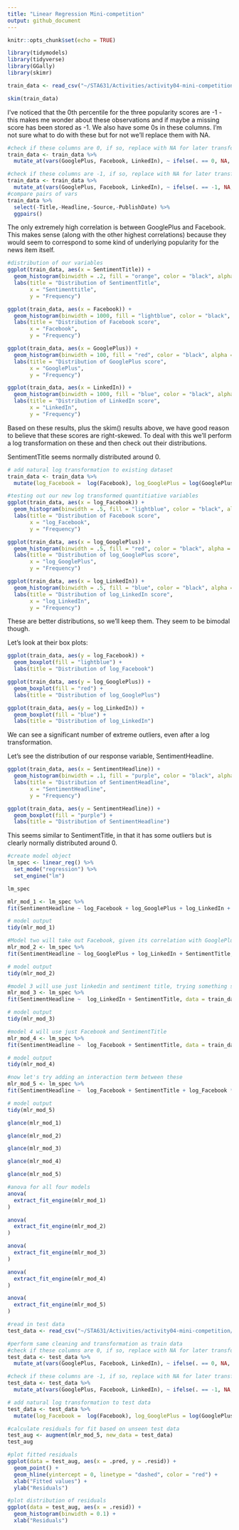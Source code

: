 ```yaml
---
title: "Linear Regression Mini-competition"
output: github_document
---
```


```r
knitr::opts_chunk$set(echo = TRUE)
```

```r
library(tidymodels)
library(tidyverse)
library(GGally)
library(skimr)

```

```r
train_data <- read_csv("~/STA631/Activities/activity04-mini-competition/competition-files/data/comp_train_data.csv")
```

```r
skim(train_data)
```


I've noticed that the 0th percentile for the three popularity scores are -1 - this makes me wonder about these observations and if maybe a missing score has been stored as -1. We also have some 0s in these columns. I'm not sure what to do with these but for not we'll replace them with NA. 
```r
#check if these columns are 0, if so, replace with NA for later transformation
train_data <- train_data %>%
  mutate_at(vars(GooglePlus, Facebook, LinkedIn), ~ ifelse(. == 0, NA, .))

#check if these columns are -1, if so, replace with NA for later transformation
train_data <- train_data %>%
  mutate_at(vars(GooglePlus, Facebook, LinkedIn), ~ ifelse(. == -1, NA, .))
#compare pairs of vars
train_data %>%
  select(-Title,-Headline,-Source,-PublishDate) %>%
  ggpairs()
```





The only extremely high correlation is between GooglePlus and Facebook. This makes sense (along with the other highest correlations) because they would seem to correspond to some kind of underlying popularity for the news item itself. 

```r
#distribution of our variables
ggplot(train_data, aes(x = SentimentTitle)) +
  geom_histogram(binwidth = .2, fill = "orange", color = "black", alpha = 0.7) +
  labs(title = "Distribution of SentimentTitle",
       x = "Sentimenttitle",
       y = "Frequency")

ggplot(train_data, aes(x = Facebook)) +
  geom_histogram(binwidth = 1000, fill = "lightblue", color = "black", alpha = 0.7) +
  labs(title = "Distribution of Facebook score",
       x = "Facebook",
       y = "Frequency")

ggplot(train_data, aes(x = GooglePlus)) +
  geom_histogram(binwidth = 100, fill = "red", color = "black", alpha = 0.7) +
  labs(title = "Distribution of GooglePlus score",
       x = "GooglePlus",
       y = "Frequency")

ggplot(train_data, aes(x = LinkedIn)) +
  geom_histogram(binwidth = 1000, fill = "blue", color = "black", alpha = 0.7) +
  labs(title = "Distribution of LinkedIn score",
       x = "LinkedIn",
       y = "Frequency")
```

Based on these results, plus the skim() results above, we have good reason to believe that these scores are right-skewed. To deal with this we'll perform a log transformation on these and then check out their distributions.

SentimentTitle seems normally distributed around 0. 

```r
# add natural log transformation to existing dataset
train_data <- train_data %>%
  mutate(log_Facebook =  log(Facebook), log_GooglePlus = log(GooglePlus), log_LinkedIn = log(LinkedIn))
```


```r
#testing out our new log transformed quantitiative variables
ggplot(train_data, aes(x = log_Facebook)) +
  geom_histogram(binwidth = .5, fill = "lightblue", color = "black", alpha = 0.7) +
  labs(title = "Distribution of Facebook score",
       x = "log_Facebook",
       y = "Frequency")

ggplot(train_data, aes(x = log_GooglePlus)) +
  geom_histogram(binwidth = .5, fill = "red", color = "black", alpha = 0.7) +
  labs(title = "Distribution of log_GooglePlus score",
       x = "log_GooglePlus",
       y = "Frequency")

ggplot(train_data, aes(x = log_LinkedIn)) +
  geom_histogram(binwidth = .5, fill = "blue", color = "black", alpha = 0.7) +
  labs(title = "Distribution of log_LinkedIn score",
       x = "log_LinkedIn",
       y = "Frequency")
```


These are better distributions, so we'll keep them. They seem to be bimodal though.

Let's look at their box plots:

```r
ggplot(train_data, aes(y = log_Facebook)) +
  geom_boxplot(fill = "lightblue") +
  labs(title = "Distribution of log_Facebook")

ggplot(train_data, aes(y = log_GooglePlus)) +
  geom_boxplot(fill = "red") +
  labs(title = "Distribution of log_GooglePlus")

ggplot(train_data, aes(y = log_LinkedIn)) +
  geom_boxplot(fill = "blue") +
  labs(title = "Distribution of log_LinkedIn")
```
We can see a significant number of extreme outliers, even after a log transformation. 

Let's see the distribution of our response variable, SentimentHeadline.

```r
ggplot(train_data, aes(x = SentimentHeadline)) +
  geom_histogram(binwidth = .1, fill = "purple", color = "black", alpha = 0.7) +
  labs(title = "Distribution of SentimentHeadline",
       x = "SentimentHeadline",
       y = "Frequency")

ggplot(train_data, aes(y = SentimentHeadline)) +
  geom_boxplot(fill = "purple") +
  labs(title = "Distribution of SentimentHeadline")
```
This seems similar to SentimentTitle, in that it has some outliers but is clearly normally distributed around 0. 

```r
#create model object
lm_spec <- linear_reg() %>%
  set_mode("regression") %>%
  set_engine("lm")

lm_spec

```

```r
mlr_mod_1 <- lm_spec %>% 
fit(SentimentHeadline ~ log_Facebook + log_GooglePlus + log_LinkedIn + SentimentTitle, data = train_data)

# model output
tidy(mlr_mod_1)

#Model two will take out Facebook, given its correlation with GooglePlus
mlr_mod_2 <- lm_spec %>% 
fit(SentimentHeadline ~ log_GooglePlus + log_LinkedIn + SentimentTitle, data = train_data)

# model output
tidy(mlr_mod_2)

#model 3 will use just linkedin and sentiment title, trying something simpler
mlr_mod_3 <- lm_spec %>% 
fit(SentimentHeadline ~  log_LinkedIn + SentimentTitle, data = train_data)

# model output
tidy(mlr_mod_3)

#model 4 will use just Facebook and SentimentTitle
mlr_mod_4 <- lm_spec %>% 
fit(SentimentHeadline ~  log_Facebook + SentimentTitle, data = train_data)

# model output
tidy(mlr_mod_4)

#now let's try adding an interaction term between these
mlr_mod_5 <- lm_spec %>% 
fit(SentimentHeadline ~  log_Facebook + SentimentTitle + log_Facebook * SentimentTitle, data = train_data)

# model output
tidy(mlr_mod_5)
```


```r
glance(mlr_mod_1)

glance(mlr_mod_2)

glance(mlr_mod_3)

glance(mlr_mod_4)

glance(mlr_mod_5)

#anova for all four models
anova(
  extract_fit_engine(mlr_mod_1)
)

anova(
  extract_fit_engine(mlr_mod_2)
)

anova(
  extract_fit_engine(mlr_mod_3)
)

anova(
  extract_fit_engine(mlr_mod_4)
)

anova(
  extract_fit_engine(mlr_mod_5)
)

```

```r
#read in test data
test_data <- read_csv("~/STA631/Activities/activity04-mini-competition/competition-files/data/comp_test_data.csv")

#perform same cleaning and transformation as train data
#check if these columns are 0, if so, replace with NA for later transformation
test_data <- test_data %>%
  mutate_at(vars(GooglePlus, Facebook, LinkedIn), ~ ifelse(. == 0, NA, .))

#check if these columns are -1, if so, replace with NA for later transformation
test_data <- test_data %>%
  mutate_at(vars(GooglePlus, Facebook, LinkedIn), ~ ifelse(. == -1, NA, .))

# add natural log transformation to test data
test_data <- test_data %>%
  mutate(log_Facebook =  log(Facebook), log_GooglePlus = log(GooglePlus), log_LinkedIn = log(LinkedIn))

#calculate residuals for fit based on unseen test data
test_aug <- augment(mlr_mod_5, new_data = test_data)
test_aug
```

```r
#plot fitted residuals
ggplot(data = test_aug, aes(x = .pred, y = .resid)) +
  geom_point() +
  geom_hline(yintercept = 0, linetype = "dashed", color = "red") +
  xlab("Fitted values") +
  ylab("Residuals")

#plot distribution of residuals
ggplot(data = test_aug, aes(x = .resid)) +
  geom_histogram(binwidth = 0.1) +
  xlab("Residuals")

```











